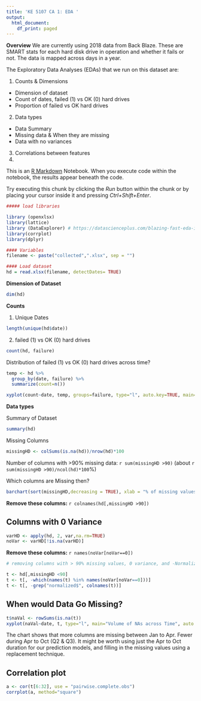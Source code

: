 ```yaml
---
title: 'KE 5107 CA 1: EDA '
output:
  html_document:
    df_print: paged
---
```


**Overview** 
We are currently using 2018 data from Back Blaze. These are SMART stats for each hard disk drive in operation and whether it fails or not. The data is mapped across days in a year.  

The Exploratory Data Analyses (EDAs) that we run on this dataset are:

1. Counts & Dimensions
  + Dimension of dataset
  + Count of dates, failed (1) vs OK (0) hard drives  
  + Proportion of failed vs OK hard drives
2. Data types 
  + Data Summary
  + Missing data & When they are missing 
  + Data with no variances 
3. Correlations between features 
4. 


This is an [R Markdown](http://rmarkdown.rstudio.com) Notebook. When you execute code within the notebook, the results appear beneath the code. 

Try executing this chunk by clicking the *Run* button within the chunk or by placing your cursor inside it and pressing *Ctrl+Shift+Enter*. 

```r
##### load libraries

library (openxlsx)
library(lattice)
library (DataExplorer) # https://datascienceplus.com/blazing-fast-eda-in-r-with-dataexplorer/
library(corrplot)
library(dplyr)

#### Variables 
filename <- paste("collected",".xlsx", sep = "")

#### Load dataset
hd = read.xlsx(filename, detectDates= TRUE)
```


**Dimension of Dataset**
```r
dim(hd)
```

**Counts**

1. Unique Dates
```r
length(unique(hd$date))
```

2. failed (1) vs OK (0) hard drives
```r
count(hd, failure)
```

Distribution of failed (1) vs OK (0) hard drives across time?
```r
temp <- hd %>%
  group_by(date, failure) %>%
  summarize(count=n())

xyplot(count~date, temp, groups=failure, type="l", auto.key=TRUE, main="Distribution of Failed (1) vs OK (0) Hard Drives over Time")
```



**Data types**

Summary of Dataset

```r
summary(hd)
```

Missing Columns 
```r
missingHD <- colSums(is.na(hd))/nrow(hd)*100
```

Number of columns with >90% missing data: `r sum(missingHD >90)` (about `r sum(missingHD >90)/ncol(hd)*100`%)

Which columns are Missing then? 
```r
barchart(sort(missingHD,decreasing = TRUE), xlab = "% of missing values", main="Missing Values in Data Columns")
```

**Remove these columns:** `r colnames(hd[,missingHD >90])`


## Columns with 0 Variance 
```r
varHD <- apply(hd, 2, var,na.rm=TRUE)
noVar <- varHD[!is.na(varHD)]

```
**Remove these columns:** `r names(noVar[noVar==0])`


``` r
# removing columns with > 90% missing values, 0 variance, and -Normalized variables

t <- hd[,missingHD <90]
t <- t[, -which(names(t) %in% names(noVar[noVar==0]))]
t <- t[, -grep("normalized$", colnames(t))]

```

## When would Data Go Missing?  

``` r
t$naVal <- rowSums(is.na(t))
xyplot(naVal~date, t, type="l", main="Volume of NAs across Time", auto.key = TRUE, xlab="Date", ylab="Count of columns with NA values")
```

The chart shows that more columns are missing between Jan to Apr. Fewer during Apr to Oct (Q2 & Q3). It might be worth using just the Apr to Oct duration for our prediction models, and filling in the missing values using a replacement technique.

## Correlation plot
```r
a <- cor(t[6:32], use = "pairwise.complete.obs")
corrplot(a, method="square")
```